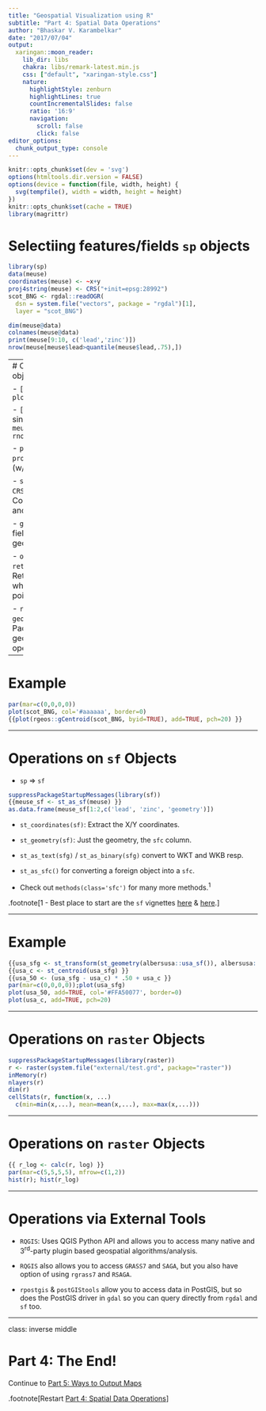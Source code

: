 ```yaml
---
title: "Geospatial Visualization using R"
subtitle: "Part 4: Spatial Data Operations"
author: "Bhaskar V. Karambelkar"
date: "2017/07/04"
output:
  xaringan::moon_reader:
    lib_dir: libs
    chakra: libs/remark-latest.min.js
    css: ["default", "xaringan-style.css"]
    nature:
      highlightStyle: zenburn
      highlightLines: true
      countIncrementalSlides: false
      ratio: '16:9'
      navigation:
        scroll: false
        click: false
editor_options: 
  chunk_output_type: console
---
```


```r
knitr::opts_chunk$set(dev = 'svg')
options(htmltools.dir.version = FALSE)
options(device = function(file, width, height) {
  svg(tempfile(), width = width, height = height)
})
knitr::opts_chunk$set(cache = TRUE)
library(magrittr)
```

# Selectiing features/fields `sp` objects

```r
library(sp)
data(meuse)
coordinates(meuse) <- ~x+y
proj4string(meuse) <- CRS("+init=epsg:28992")
scot_BNG <- rgdal::readOGR(
  dsn = system.file("vectors", package = "rgdal")[1],
  layer = "scot_BNG")
```

```r
dim(meuse@data)
colnames(meuse@data)
print(meuse[9:10, c('lead','zinc')])
nrow(meuse[meuse$lead>quantile(meuse$lead,.75),])
```

---
# Other Operations on `sp` objects

- `[[`: Data for single column `plot(hist(meuse[['zinc']]))`

- `[[<-`: Replace values of single column <br/> `meuse[['lead']] <- rnorm(nrow(meuse))`

- `proj4String` / `proj4String<-`: Returns / sets (w/o transforming) the CRS.

- `spTransform(meuse, CRS("+init=epsg:4326"))`: Convert from one CRS to another.

- `geometry(meuse)`: Strip the fields and return the bare geometry.

- `over(points, polygons, returnList=TRUE)`:<br/> Returns a list indicating which polygons contain each point in `points` data-set.

- `rgeos` / `gdistance` / `geosphere` / `maptools`:<br/>Packages contain many geometry and feature related operations.

---

# Example

```r
par(mar=c(0,0,0,0))
plot(scot_BNG, col='#aaaaaa', border=0)
{{plot(rgeos::gCentroid(scot_BNG, byid=TRUE), add=TRUE, pch=20) }}
```

---

# Operations on `sf` Objects

- `sp` => `sf`

```r
suppressPackageStartupMessages(library(sf))
{{meuse_sf <- st_as_sf(meuse) }}
as.data.frame(meuse_sf[1:2,c('lead', 'zinc', 'geometry')])
```

- `st_coordinates(sf)`: Extract the X/Y coordinates.

- `st_geometry(sf)`: Just the geometry, the `sfc` column.

- `st_as_text(sfg)` / `st_as_binary(sfg)` convert to WKT and WKB resp.

- `st_as_sfc()` for converting a foreign object into a `sfc`.

- Check out `methods(class='sfc')` for many more methods.<sup>1</sup>

.footnote[1 - Best place to start are the `sf` vignettes [here](https://cran.r-project.org/web/packages/sf/vignettes/sf1.html) & [here](https://cran.r-project.org/web/packages/sf/vignettes/sf3.html).]

---

# Example

```r
{{usa_sfg <- st_transform(st_geometry(albersusa::usa_sf()), albersusa::us_aeqd_proj) }}
{{usa_c <- st_centroid(usa_sfg) }}
{{usa_50 <- (usa_sfg - usa_c) * .50 + usa_c }}
par(mar=c(0,0,0,0));plot(usa_sfg)
plot(usa_50, add=TRUE, col='#FFA50077', border=0)
plot(usa_c, add=TRUE, pch=20)
```

---

# Operations on `raster` Objects

```r
suppressPackageStartupMessages(library(raster))
r <- raster(system.file("external/test.grd", package="raster"))
inMemory(r)
nlayers(r)
dim(r)
cellStats(r, function(x, ...) 
  c(min=min(x,...), mean=mean(x,...), max=max(x,...)))
```

---

# Operations on `raster` Objects

```r
{{ r_log <- calc(r, log) }}
par(mar=c(5,5,5,5), mfrow=c(1,2))
hist(r); hist(r_log)
```


---

# Operations via External Tools

- `RQGIS`: Uses QGIS Python API and allows you to access many native and 3<sup>rd</sup>-party plugin based geospatial algorithms/analysis.

- `RQGIS` also allows you to access `GRASS7` and `SAGA`, but you also have option of using `rgrass7` and `RSAGA`.

- `rpostgis` & `postGIStools` allow you to access data in PostGIS, but so does the PostGIS driver in `gdal` so you can query directly from `rgdal` and `sf` too.

---

class: inverse middle

# Part 4: The End! 

Continue to [Part 5: Ways to Output Maps](05-Ways_to_Output_Maps.html)

.footnote[Restart [Part 4: Spatial Data Operations](04-Spatial_Data_Operations.html)]
